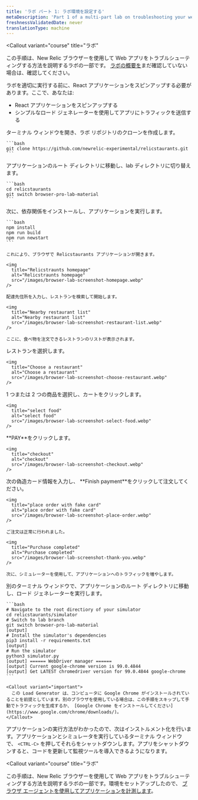 ```yaml
---
title: 'ラボ パート 1: ラボ環境を設定する'
metaDescription: 'Part 1 of a multi-part lab on troubleshooting your website: Spin up your test app and simulator'
freshnessValidatedDate: never
translationType: machine
---
```


<Callout
  variant="course"
  title="ラボ"
>
  この手順は、New Relic ブラウザーを使用して Web アプリをトラブルシューティングする方法を説明するラボの一部です。 [ラボの概要を](/docs/browser/new-relic-browser/lab/over-view/)まだ確認していない場合は、確認してください。
</Callout>

ラボを適切に実行する前に、React アプリケーションをスピンアップする必要があります。ここで、あなたは:

* React アプリケーションをスピンアップする
* シンプルなロード ジェネレーターを使用してアプリにトラフィックを送信する

<Steps>
  <Step>
    ターミナル ウィンドウを開き、ラボ リポジトリのクローンを作成します。

    ```bash
    git clone https://github.com/newrelic-experimental/relicstaurants.git
    ```
  </Step>

  <Step>
    アプリケーションのルート ディレクトリに移動し、lab ディレクトリに切り替えます。

    ```bash
    cd relicstaurants
    git switch browser-pro-lab-material
    ```
  </Step>

  <Step>
    次に、依存関係をインストールし、アプリケーションを実行します。

    ```bash
    npm install
    npm run build
    npm run newstart
    ```

    これにより、ブラウザで Relicstaurants アプリケーションが開きます。

    <img
      title="Relicstraunts homepage"
      alt="Relicstraunts homepage"
      src="/images/browser-lab-screenshot-homepage.webp"
    />

    配達先住所を入力し、レストランを検索して開始します。

    <img
      title="Nearby restaurant list"
      alt="Nearby restaurant list"
      src="/images/browser-lab-screenshot-restaurant-list.webp"
    />

    ここに、食べ物を注文できるレストランのリストが表示されます。
  </Step>

  <Step>
    レストランを選択します。

    <img
      title="Choose a restaurant"
      alt="Choose a restaurant"
      src="/images/browser-lab-screenshot-choose-restaurant.webp"
    />
  </Step>

  <Step>
    1 つまたは 2 つの商品を選択し、カートをクリックします。

    <img
      title="select food"
      alt="select food"
      src="/images/browser-lab-screenshot-select-food.webp"
    />
  </Step>

  <Step>
    <DNT>**PAY**</DNT>をクリックします。

    <img
      title="checkout"
      alt="checkout"
      src="/images/browser-lab-screenshot-checkout.webp"
    />
  </Step>

  <Step>
    次の偽造カード情報を入力し、 <DNT>**Finish payment**</DNT>をクリックして注文してください。

    <img
      title="place order with fake card"
      alt="place order with fake card"
      src="/images/browser-lab-screenshot-place-order.webp"
    />

    ご注文は正常に行われました。

    <img
      title="Purchase completed"
      alt="Purchase completed"
      src="/images/browser-lab-screenshot-thank-you.webp"
    />

    次に、シミュレーターを使用して、アプリケーションへのトラフィックを増やします。
  </Step>

  <Step>
    別のターミナル ウィンドウで、アプリケーションのルート ディレクトリに移動し、ロード ジェネレーターを実行します。

    ```bash
    # Navigate to the root directiory of your simulator
    cd relicstaurants/simulator
    # Switch to lab branch
    git switch browser-pro-lab-material
    [output]
    # Install the simulator's dependencies
    pip3 install -r requirements.txt
    [output]
    # Run the simulator
    python3 simulator.py
    [output] ====== WebDriver manager ======
    [output] Current google-chrome version is 99.0.4844
    [output] Get LATEST chromedriver version for 99.0.4844 google-chrome
    ```

    <Callout variant="important">
      この Load Generator は、コンピュータに Google Chrome がインストールされていることを前提としています。別のブラウザを使用している場合は、この手順をスキップして手動でトラフィックを生成するか、 [Google Chrome をインストールしてください](https://www.google.com/chrome/downloads/)。
    </Callout>
  </Step>
</Steps>

アプリケーションの実行方法がわかったので、次はインストルメント化を行います。アプリケーションとシミュレータを実行しているターミナル ウィンドウで、 `<CTRL-C>` を押してそれらをシャットダウンします。アプリをシャットダウンすると、コードを更新して監視ツールを導入できるようになります。

<Callout
  variant="course"
  title="ラボ"
>
  この手順は、New Relic ブラウザーを使用して Web アプリをトラブルシューティングする方法を説明するラボの一部です。環境をセットアップしたので、 [ブラウザ エージェントを使用してアプリケーションを計測します](/docs/browser/new-relic-browser/lab/install-browser-agent/)。
</Callout>
